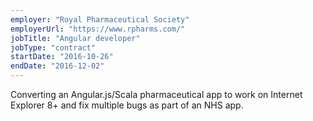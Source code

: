 ```yaml
---
employer: "Royal Pharmaceutical Society"
employerUrl: "https://www.rpharms.com/"
jobTitle: "Angular developer"
jobType: "contract"
startDate: "2016-10-26"
endDate: "2016-12-02"
---
```


Converting an Angular.js/Scala pharmaceutical app to work on Internet Explorer 8+ and fix multiple bugs as part of an NHS app.
